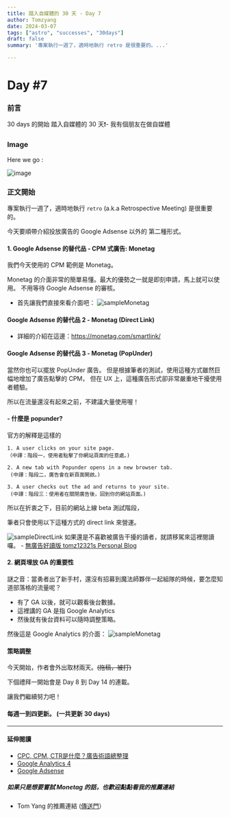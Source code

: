 ```yaml
---
title: 踏入自媒體的 30 天 - Day 7
author: Tomzyang
date: 2024-03-07
tags: ["astro", "successes", "30days"]
draft: false
summary: '專案執行一週了，適時地執行 retro 是很重要的。...'

---
```

# Day #7

### 前言
30 days 的開始
踏入自媒體的 30 天❗️- 我有個朋友在做自媒體

### Image
Here we go :


![image](/static/images/hereWeGo.jpg)

### 正文開始

專案執行一週了，適時地執行 `retro` (a.k.a Retrospective Meeting) 是很重要的。

今天要順帶介紹投放廣告的 Google Adsense 以外的 第二種形式。

#### 1. Google Adsense 的替代品 - CPM 式廣告: Monetag

我們今天使用的 CPM 範例是 Monetag。

Monetag 的介面非常的簡單易懂。最大的優勢之一就是即刻申請，馬上就可以使用。
不用等待 Google Adsense 的審核。

- 首先讓我們直接來看介面吧：
![sampleMonetag](/static/images/Day7/sampleMonetag.png)

#### Google Adsense 的替代品 2 - Monetag (Direct Link)
- 詳細的介紹在這邊：https://monetag.com/smartlink/

#### Google Adsense 的替代品 3 - Monetag (PopUnder)
當然你也可以擺放 PopUnder 廣告。
但是根據筆者的測試，使用這種方式雖然巨幅地增加了廣告點擊的 CPM，
但在 UX 上，這種廣告形式卻非常嚴重地干擾使用者體驗。

所以在流量還沒有起來之前，不建議大量使用喔！

#### - 什麼是 popunder?

官方的解釋是這樣的
```
1. A user clicks on your site page.
（中譯：階段一，使用者點擊了你網站頁面的任意處。)

2. A new tab with Popunder opens in a new browser tab.
 (中譯：階段二，廣告會在新頁面開啟。)

3. A user checks out the ad and returns to your site.
 (中譯：階段三：使用者在關閉廣告後，回到你的網站頁面。)

```
所以在折衷之下，目前的網站上線 beta 測試階段，

筆者只會使用以下這種方式的 direct link 來營運。

![sampleDirectLink](/static/images/Day7/sampleDireckLink.png)
如果還是不喜歡被廣告干擾的讀者，就請移駕來這裡閱讀囉。 - [無廣告好讀版 tomz12321s Personal Blog](https://tomz12321-tailwind-astro-blog.dev/)

#### 2. 網頁埋放 GA 的重要性

謎之音：當勇者出了新手村，還沒有招募到魔法師夥伴一起組隊的時候，要怎麼知道部落格的流量呢？

- 有了 GA 以後，就可以觀看後台數據。
- 這裡講的 GA 是指 Google Analytics
- 然後就有後台資料可以隨時調整策略。

然後這是 Google Analytics 的介面：
![sampleMonetag](/static/images/Day7/sampleGoogleAnalytics.png)

#### 策略調整

今天開始，作者會外出取材兩天。<strike>(拖稿，被打)</strike>

下個禮拜一開始會是 Day 8 到 Day 14 的連載。

讓我們繼續努力吧！

#### 每週一到四更新。 (一共更新 30 days)

---
#### 延伸閱讀
- [CPC, CPM, CTR是什麼？廣告術語總整理](https://blog.gogopartners.com/cpm-cpc-ctr)
- [Google Analytics 4](https://support.google.com/analytics/answer/10089681?hl=en&ref_topic=14089939&sjid=11693249017215022031-AP)
- [Google Adsense](https://adsense.google.com/start/)

##### 如果只是想要嘗試 Monetag 的話，也歡迎點點看我的推薦連結

- Tom Yang 的推薦連結 ([傳送門](https://monetag.com/?ref_id=uBKv)）
